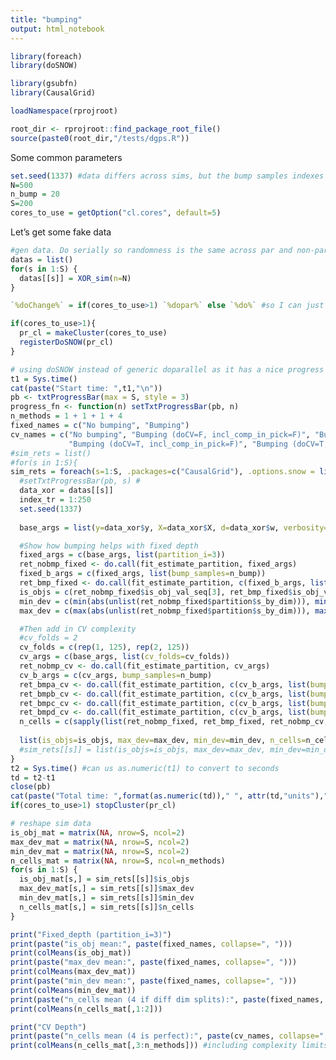 ```yaml
---
title: "bumping"
output: html_notebook
---
```


```r
library(foreach)
library(doSNOW)

library(gsubfn)
library(CausalGrid)

loadNamespace(rprojroot)
```

```r
root_dir <- rprojroot::find_package_root_file()
source(paste0(root_dir,"/tests/dgps.R"))
```

Some common parameters
```r
set.seed(1337) #data differs across sims, but the bump samples indexes are the same across sims
N=500
n_bump = 20
S=200
cores_to_use = getOption("cl.cores", default=5)
```


Let's get some fake data
```r
#gen data. Do serially so randomness is the same across par and non-par runs
datas = list()
for(s in 1:S) {
  datas[[s]] = XOR_sim(n=N)
}
```

```r
`%doChange%` = if(cores_to_use>1) `%dopar%` else `%do%` #so I can just change variable without changing other code for single-threaded

if(cores_to_use>1){
  pr_cl = makeCluster(cores_to_use)
  registerDoSNOW(pr_cl)
} 

# using doSNOW instead of generic doparallel as it has a nice progress bar option.
t1 = Sys.time()
cat(paste("Start time: ",t1,"\n"))
pb <- txtProgressBar(max = S, style = 3)
progress_fn <- function(n) setTxtProgressBar(pb, n)
n_methods = 1 + 1 + 1 + 4
fixed_names = c("No bumping", "Bumping")
cv_names = c("No bumping", "Bumping (doCV=F, incl_comp_in_pick=F)", "Bumping (doCV=F, incl_comp_in_pick=T)", 
             "Bumping (doCV=T, incl_comp_in_pick=F)", "Bumping (doCV=T, incl_comp_in_pick=T)")
#sim_rets = list()
#for(s in 1:S){
sim_rets = foreach(s=1:S, .packages=c("CausalGrid"), .options.snow = list(progress = progress_fn)) %doChange% { #.errorhandling = "pass"
  #setTxtProgressBar(pb, s) #
  data_xor = datas[[s]]
  index_tr = 1:250
  set.seed(1337)
  
  base_args = list(y=data_xor$y, X=data_xor$X, d=data_xor$w, verbosity=0, tr_split=index_tr)

  #Show how bumping helps with fixed depth
  fixed_args = c(base_args, list(partition_i=3))
  ret_nobmp_fixed <- do.call(fit_estimate_partition, fixed_args)
  fixed_b_args = c(fixed_args, list(bump_samples=n_bump))
  ret_bmp_fixed <- do.call(fit_estimate_partition, c(fixed_b_args, list(bump_complexity=list(doCV=FALSE, incl_comp_in_pick=FALSE))))
  is_objs = c(ret_nobmp_fixed$is_obj_val_seq[3], ret_bmp_fixed$is_obj_val_seq[3])
  min_dev = c(min(abs(unlist(ret_nobmp_fixed$partition$s_by_dim))), min(abs(unlist(ret_bmp_fixed$partition$s_by_dim))))
  max_dev = c(max(abs(unlist(ret_nobmp_fixed$partition$s_by_dim))), max(abs(unlist(ret_bmp_fixed$partition$s_by_dim))))

  #Then add in CV complexity
  #cv_folds = 2
  cv_folds = c(rep(1, 125), rep(2, 125))
  cv_args = c(base_args, list(cv_folds=cv_folds))
  ret_nobmp_cv <- do.call(fit_estimate_partition, cv_args)
  cv_b_args = c(cv_args, bump_samples=n_bump)
  ret_bmpa_cv <- do.call(fit_estimate_partition, c(cv_b_args, list(bump_complexity=list(doCV=FALSE, incl_comp_in_pick=FALSE))))
  ret_bmpb_cv <- do.call(fit_estimate_partition, c(cv_b_args, list(bump_complexity=list(doCV=FALSE, incl_comp_in_pick=TRUE))))
  ret_bmpc_cv <- do.call(fit_estimate_partition, c(cv_b_args, list(bump_complexity=list(doCV=TRUE, incl_comp_in_pick=FALSE))))
  ret_bmpd_cv <- do.call(fit_estimate_partition, c(cv_b_args, list(bump_complexity=list(doCV=TRUE, incl_comp_in_pick=TRUE))))
  n_cells = c(sapply(list(ret_nobmp_fixed, ret_bmp_fixed, ret_nobmp_cv, ret_bmpa_cv, ret_bmpb_cv, ret_bmpc_cv, ret_bmpd_cv), num_cells))
  
  list(is_objs=is_objs, max_dev=max_dev, min_dev=min_dev, n_cells=n_cells)
  #sim_rets[[s]] = list(is_objs=is_objs, max_dev=max_dev, min_dev=min_dev, n_cells=n_cells)
}
t2 = Sys.time() #can us as.numeric(t1) to convert to seconds
td = t2-t1
close(pb)
cat(paste("Total time: ",format(as.numeric(td))," ", attr(td,"units"),"\n"))
if(cores_to_use>1) stopCluster(pr_cl)
```

```r
# reshape sim data
is_obj_mat = matrix(NA, nrow=S, ncol=2)
max_dev_mat = matrix(NA, nrow=S, ncol=2)
min_dev_mat = matrix(NA, nrow=S, ncol=2)
n_cells_mat = matrix(NA, nrow=S, ncol=n_methods)
for(s in 1:S) {
  is_obj_mat[s,] = sim_rets[[s]]$is_objs
  max_dev_mat[s,] = sim_rets[[s]]$max_dev
  min_dev_mat[s,] = sim_rets[[s]]$min_dev
  n_cells_mat[s,] = sim_rets[[s]]$n_cells
}
```

```r
print("Fixed_depth (partition_i=3)")
print(paste("is_obj mean:", paste(fixed_names, collapse=", ")))
print(colMeans(is_obj_mat))
print(paste("max_dev mean:", paste(fixed_names, collapse=", ")))
print(colMeans(max_dev_mat))
print(paste("min_dev mean:", paste(fixed_names, collapse=", ")))
print(colMeans(min_dev_mat))
print(paste("n_cells mean (4 if diff dim splits):", paste(fixed_names, collapse=", ")))
print(colMeans(n_cells_mat[,1:2]))

print("CV Depth")
print(paste("n_cells mean (4 is perfect):", paste(cv_names, collapse=", ")))
print(colMeans(n_cells_mat[,3:n_methods])) #including complexity limits the #. Using Bumping in CV means we can tolearte more complexity when picking optimal lambda. And moving from no bumping to bumping the benefit of complexity is more so we have more cells.
```

